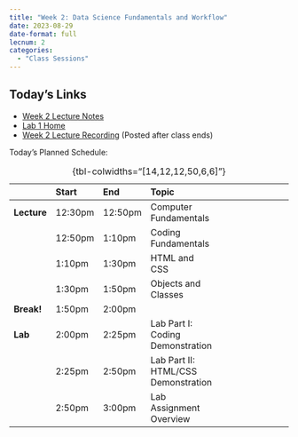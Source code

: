 ```yaml
---
title: "Week 2: Data Science Fundamentals and Workflow"
date: 2023-08-29
date-format: full
lecnum: 2
categories:
  - "Class Sessions"
---
```


::: {.callout-note}

# Today's Links

* <a class="icon-link" href="https://jfh.georgetown.domains/dsan5000/slides-and-labs/_site/content/slides/computer-fundamentals/notes.html" target="_blank"><i class="bi bi-journals pe-1"></i>Week 2 Lecture Notes</a>
* <a class="icon-link" href="https://jfh.georgetown.domains/dsan5000/slides-and-labs/_site/content/slides/demo-gu-domains-CLI/notes.html" target="_blank"><i class="bi bi-laptop pe-1"></i>Lab 1 Home</a>
* <a class="icon-link disabled" href="#"><i class="bi bi-film pe-1"></i>Week 2 Lecture Recording</a> (Posted after class ends)

:::

Today's Planned Schedule:

| | Start | End | Topic | | |
|:- |:- |:- |:- |:-:|:-:|
| **Lecture** | 12:30pm | 12:50pm | Computer Fundamentals | <a href="https://jfh.georgetown.domains/dsan5000/slides-and-labs/_site/content/slides/computer-fundamentals/presentation.html#/computer-fundamentals" target="_blank"><i class="bi bi-file-slides"></i></a> | <a href="https://jfh.georgetown.domains/dsan5000/slides-and-labs/_site/content/slides/computer-fundamentals/notes.html" target="_blank"><i class="bi bi-journals"></i></a> |
| | 12:50pm | 1:10pm | Coding Fundamentals | <a href="https://jfh.georgetown.domains/dsan5000/slides-and-labs/_site/content/slides/coding-methods/presentation.html#/title-slide" target="_blank"><i class="bi bi-file-slides"></i></a> | <a href="https://jfh.georgetown.domains/dsan5000/slides-and-labs/_site/content/slides/coding-methods/notes.html" target="_blank"><i class="bi bi-journals"></i></a> |
| | 1:10pm | 1:30pm | HTML and CSS | <a href="https://jfh.georgetown.domains/dsan5000/slides-and-labs/_site/content/slides/html-css-basics/presentation.html#/html-and-css" target="_blank"><i class="bi bi-file-slides"></i></a> | <a href="https://jfh.georgetown.domains/dsan5000/slides-and-labs/_site/content/slides/html-css-basics/notes.html" target="_blank"><i class="bi bi-journals"></i></a> |
| | 1:30pm | 1:50pm | Objects and Classes | <a href="https://jfh.georgetown.domains/dsan5000/slides-and-labs/_site/content/labs/code-demos/object-and-classes/presentation.html#/title-slide" target="_blank"><i class="bi bi-file-slides"></i></a> | <a href="https://jfh.georgetown.domains/dsan5000/slides-and-labs/_site/content/labs/code-demos/object-and-classes/demo.html" target="_blank"><i class="bi bi-journals"></i></a> |
| **Break!** | 1:50pm | 2:00pm | | | |
| **Lab** | 2:00pm | 2:25pm | Lab Part I: Coding Demonstration | <a href="https://jfh.georgetown.domains/dsan5000/slides-and-labs/_site/content/slides/demo-gu-domains-CLI/presentation.html#/coding-demonstration" target="_blank"><i class="bi bi-file-slides"></i></a> | <a href="https://jfh.georgetown.domains/dsan5000/slides-and-labs/_site/content/slides/demo-gu-domains-CLI/notes.html" target="_blank"><i class="bi bi-journals"></i></a> |
| | 2:25pm | 2:50pm | Lab Part II: HTML/CSS Demonstration | <a href="https://jfh.georgetown.domains/dsan5000/slides-and-labs/_site/content/labs/code-demos/html-and-css/presentation.html#/html-and-css" target="_blank"><i class="bi bi-file-slides"></i></a> | <a href="https://jfh.georgetown.domains/dsan5000/slides-and-labs/_site/content/labs/code-demos/html-and-css/demo.html" target="_blank"><i class="bi bi-journals"></i></a> |
| | 2:50pm | 3:00pm | Lab Assignment Overview | <a href="https://jfh.georgetown.domains/dsan5000/slides-and-labs/_site/content/labs/assignments/lab-1.1/presentation.html#/lab-1.1-assignment" target="_blank"><i class="bi bi-file-slides"></i></a> | <a href="https://jfh.georgetown.domains/dsan5000/slides-and-labs/_site/content/labs/assignments/lab-1.1/assignment.html" target="_blank"><i class="bi bi-journals"></i></a> |

: {tbl-colwidths="[14,12,12,50,6,6]"} 

```{=html}
<!--
<table>
<colgroup>
    <col span="1" style="width: 14%;">
       <col span="1" style="width: 8%;">
       <col span="1" style="width: 8%;">
       <col span="1" style="width: 54%;">
       <col span="1" style="width: 8%;">
       <col span="1" style="width: 8%;">
</colgroup>
<thead>
    <tr>
        <th></th>
        <th>Start</th>
        <th>End</th>
        <th>Topic</th>
        <th>a</th>
        <th>b</th>
    </tr>
</thead>
<tbody>
    <tr>
        <td rowspan="4"><span data-qmd="**Lecture**"></span></td>
        <td>12:30pm</td>
        <td>12:50pm</td>
        <td>Computer Fundamentals</td>
        <td>
        </td>
        <td></td>
    </tr>
    <tr>
        <td>12:50pm</td>
        <td>1:10pm</td>
        <td>Coding Fundamentals</td>
        <td></td>
        <td></td>
    </tr>
    <tr>
        <td>1:10pm</td>
        <td>1:30pm</td>
        <td>HTML and CSS</td>
    </tr>
    <tr>
        <td>1:30pm</td>
        <td>1:50pm</td>
        <td>Objects and Classes</td>
    </tr>
    <tr>
        <td><span data-qmd="**Break!**"></span></td>
        <td>1:50pm</td>
        <td>2:00pm</td>
        <td></td>
    </tr>
    <tr>
        <td rowspan="3"><span data-qmd="**Lab**"></span></td>
        <td>2:00pm</td>
        <td>2:25pm</td>
        <td>Part I: Coding Demonstration</td>
    </tr>
    <tr>
        <td>2:25pm</td>
        <td>2:50pm</td>
        <td>Part II: HTML/CSS Demonstration</td>
    </tr>
    <tr>
        <td>2:50pm</td>
        <td>3:00pm</td>
        <td>Lab Assignment Overview</td>
    </tr>
</tbody>
</table>
-->
```